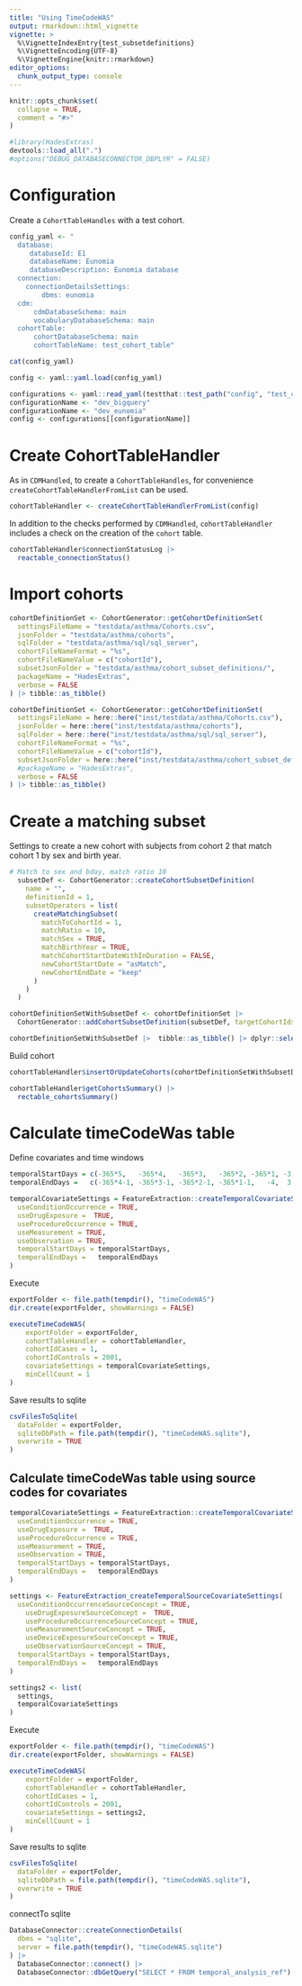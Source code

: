 ```yaml
---
title: "Using TimeCodeWAS"
output: rmarkdown::html_vignette
vignette: >
  %\VignetteIndexEntry{test_subsetdefinitions}
  %\VignetteEncoding{UTF-8}
  %\VignetteEngine{knitr::rmarkdown}
editor_options: 
  chunk_output_type: console
---
```


```r
knitr::opts_chunk$set(
  collapse = TRUE,
  comment = "#>"
)
```

```r
#library(HadesExtras)
devtools::load_all(".")
#options("DEBUG_DATABASECONNECTOR_DBPLYR" = FALSE)
```

# Configuration 

Create a `CohortTableHandles` with a test cohort. 

```r
config_yaml <- "
  database: 
     databaseId: E1
     databaseName: Eunomia
     databaseDescription: Eunomia database
  connection:
    connectionDetailsSettings:
        dbms: eunomia
  cdm:
      cdmDatabaseSchema: main
      vocabularyDatabaseSchema: main
  cohortTable:
      cohortDatabaseSchema: main
      cohortTableName: test_cohort_table"

cat(config_yaml)
```

```r
config <- yaml::yaml.load(config_yaml)
```

```r
configurations <- yaml::read_yaml(testthat::test_path("config", "test_config.yml"))
configurationName <- "dev_bigquery"
configurationName <- "dev_eunomia"
config <- configurations[[configurationName]]
```

# Create CohortTableHandler

As in `CDMHandled`, to create a `CohortTableHandles`, for convenience `createCohortTableHandlerFromList` can be used. 
```r
cohortTableHandler <- createCohortTableHandlerFromList(config)
```

In addition to the checks performed by `CDMHandled`, `cohortTableHandler` includes a check on the creation of the `cohort` table. 

```r
cohortTableHandler$connectionStatusLog |> 
  reactable_connectionStatus()
```

# Import cohorts

```r
cohortDefinitionSet <- CohortGenerator::getCohortDefinitionSet(
  settingsFileName = "testdata/asthma/Cohorts.csv",
  jsonFolder = "testdata/asthma/cohorts",
  sqlFolder = "testdata/asthma/sql/sql_server",
  cohortFileNameFormat = "%s",
  cohortFileNameValue = c("cohortId"),
  subsetJsonFolder = "testdata/asthma/cohort_subset_definitions/",
  packageName = "HadesExtras",
  verbose = FALSE
) |> tibble::as_tibble()

```


```r
cohortDefinitionSet <- CohortGenerator::getCohortDefinitionSet(
  settingsFileName = here::here("inst/testdata/asthma/Cohorts.csv"),
  jsonFolder = here::here("inst/testdata/asthma/cohorts"),
  sqlFolder = here::here("inst/testdata/asthma/sql/sql_server"),
  cohortFileNameFormat = "%s",
  cohortFileNameValue = c("cohortId"),
  subsetJsonFolder = here::here("inst/testdata/asthma/cohort_subset_definitions/"),
  #packageName = "HadesExtras",
  verbose = FALSE
) |> tibble::as_tibble()

```

# Create a matching subset 

Settings to create a new cohort with subjects from cohort 2 that match cohort 1 by sex and birth year.
```r
# Match to sex and bday, match ratio 10
  subsetDef <- CohortGenerator::createCohortSubsetDefinition(
    name = "",
    definitionId = 1,
    subsetOperators = list(
      createMatchingSubset(
        matchToCohortId = 1,
        matchRatio = 10,
        matchSex = TRUE,
        matchBirthYear = TRUE,
        matchCohortStartDateWithInDuration = FALSE,
        newCohortStartDate = "asMatch",
        newCohortEndDate = "keep"
      )
    )
  )
```

```r

cohortDefinitionSetWithSubsetDef <- cohortDefinitionSet |>
  CohortGenerator::addCohortSubsetDefinition(subsetDef, targetCohortIds = 2)

cohortDefinitionSetWithSubsetDef |>  tibble::as_tibble() |> dplyr::select(-sql, -json)
```


Build cohort 
```r
cohortTableHandler$insertOrUpdateCohorts(cohortDefinitionSetWithSubsetDef)
```

```r
cohortTableHandler$getCohortsSummary() |> 
  rectable_cohortsSummary()
```


# Calculate timeCodeWas table

Define covariates and time windows
```r
temporalStartDays = c(-365*5,   -365*4,   -365*3,   -365*2, -365*1, -3,   4,   365+1, 365*2+1, 365*3+1, 365*4+1)
temporalEndDays =   c(-365*4-1, -365*3-1, -365*2-1, -365*1-1,   -4,  3, 365,   365*2, 365*3,   365*4,   365*5)

temporalCovariateSettings = FeatureExtraction::createTemporalCovariateSettings(
  useConditionOccurrence = TRUE, 
  useDrugExposure =  TRUE, 
  useProcedureOccurrence = TRUE, 
  useMeasurement = TRUE,
  useObservation = TRUE,
  temporalStartDays = temporalStartDays, 
  temporalEndDays =   temporalEndDays
)

```
  
Execute
```r

exportFolder <- file.path(tempdir(), "timeCodeWAS")
dir.create(exportFolder, showWarnings = FALSE)

executeTimeCodeWAS(
    exportFolder = exportFolder,
    cohortTableHandler = cohortTableHandler,
    cohortIdCases = 1,
    cohortIdControls = 2001,
    covariateSettings = temporalCovariateSettings,
    minCellCount = 1
)

```

Save results to sqlite
```r
csvFilesToSqlite(
  dataFolder = exportFolder,
  sqliteDbPath = file.path(tempdir(), "timeCodeWAS.sqlite"),
  overwrite = TRUE
)
```
  
  
## Calculate timeCodeWas table using source codes for covariates

```r
temporalCovariateSettings = FeatureExtraction::createTemporalCovariateSettings(
  useConditionOccurrence = TRUE, 
  useDrugExposure =  TRUE, 
  useProcedureOccurrence = TRUE, 
  useMeasurement = TRUE,
  useObservation = TRUE,
  temporalStartDays = temporalStartDays, 
  temporalEndDays =   temporalEndDays
)

```


```r
settings <- FeatureExtraction_createTemporalSourceCovariateSettings(
  useConditionOccurrenceSourceConcept = TRUE,
    useDrugExposureSourceConcept =  TRUE,
    useProcedureOccurrenceSourceConcept = TRUE,
    useMeasurementSourceConcept = TRUE,
    useDeviceExposureSourceConcept = TRUE,
    useObservationSourceConcept = TRUE,
  temporalStartDays = temporalStartDays, 
  temporalEndDays =   temporalEndDays
)

settings2 <- list(
  settings,
  temporalCovariateSettings
)
```


Execute
```r

exportFolder <- file.path(tempdir(), "timeCodeWAS")
dir.create(exportFolder, showWarnings = FALSE)

executeTimeCodeWAS(
    exportFolder = exportFolder,
    cohortTableHandler = cohortTableHandler,
    cohortIdCases = 1,
    cohortIdControls = 2001,
    covariateSettings = settings2,
    minCellCount = 1
)

```

Save results to sqlite
```r
csvFilesToSqlite(
  dataFolder = exportFolder,
  sqliteDbPath = file.path(tempdir(), "timeCodeWAS.sqlite"),
  overwrite = TRUE
)
```

connectTo sqlite
```r
DatabaseConnector::createConnectionDetails(
  dbms = "sqlite",
  server = file.path(tempdir(), "timeCodeWAS.sqlite")
) |> 
  DatabaseConnector::connect() |> 
  DatabaseConnector::dbGetQuery("SELECT * FROM temporal_analysis_ref") 
```
